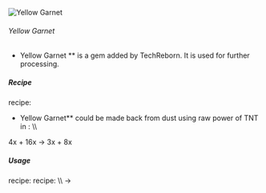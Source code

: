 ![Yellow Garnet](/mods/techreborn/yellow_garnet.png)

###### Yellow Garnet

- Yellow Garnet ** is a gem added by TechReborn. It is used for
        further processing.


##### Recipe

<Mcitem id="minecraft:crafting_table"/> recipe:
<Recipe recipe=" input air air air input air
techreborn:block_of_yellow_garnet air input air air air output
techreborn:yellow_garnet,9 "/>

- Yellow Garnet** could be made back from dust using raw power
        of TNT in
        <Mcitem id="techreborn:implosion_compressor"/>:
        \\\\

4x<Mcitem id="techreborn:yellow_garnet_dust"/> +
16x<Mcitem id="minecraft:TNT"/> -\>
3x<Mcitem id="techreborn:yellow_garnet"/> +
8x<Mcitem id="techreborn:dark_ashes"/>

##### Usage

<Mcitem id="minecraft:crafting_table"/> recipe:
<Recipe recipe=" input techreborn:yellow_garnet
techreborn:yellow_garnet techreborn:yellow_garnet input
techreborn:yellow_garnet techreborn:yellow_garnet
techreborn:yellow_garnet input techreborn:yellow_garnet
techreborn:yellow_garnet techreborn:yellow_garnet output
techreborn:block_of_yellow_garnet "/>
<Mcitem id="techreborn:grinder"/> recipe: \\\\
<Mcitem id="techreborn:yellow_garnet"/> -\>
<Mcitem id="techreborn:yellow_garnet_dust"/>
